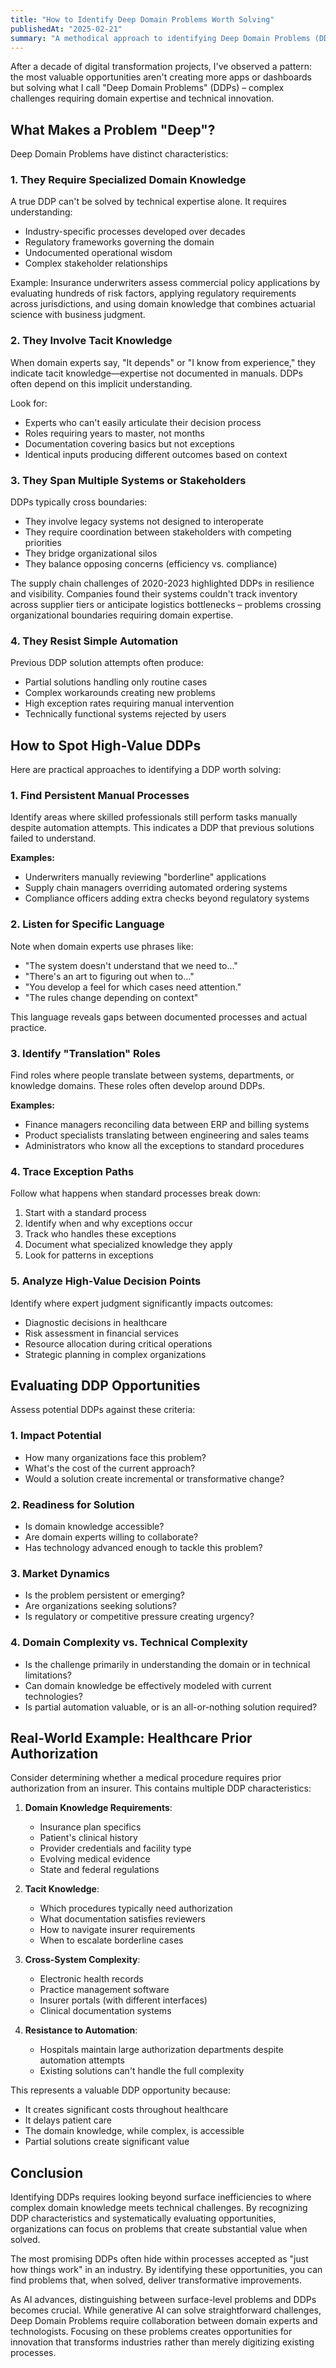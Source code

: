 ```yaml
---
title: "How to Identify Deep Domain Problems Worth Solving"
publishedAt: "2025-02-21"
summary: "A methodical approach to identifying Deep Domain Problems (DDPs) by recognizing persistent manual processes, tacit knowledge indicators, cross-system complexity, and resistance to previous automation attempts."
---
```


After a decade of digital transformation projects, I've observed a pattern: the most valuable opportunities aren't creating more apps or dashboards but solving what I call "Deep Domain Problems" (DDPs) – complex challenges requiring domain expertise and technical innovation.

## What Makes a Problem "Deep"?

Deep Domain Problems have distinct characteristics:

### 1. They Require Specialized Domain Knowledge

A true DDP can't be solved by technical expertise alone. It requires understanding:

- Industry-specific processes developed over decades
- Regulatory frameworks governing the domain
- Undocumented operational wisdom
- Complex stakeholder relationships

Example: Insurance underwriters assess commercial policy applications by evaluating hundreds of risk factors, applying regulatory requirements across jurisdictions, and using domain knowledge that combines actuarial science with business judgment.

### 2. They Involve Tacit Knowledge

When domain experts say, "It depends" or "I know from experience," they indicate tacit knowledge—expertise not documented in manuals. DDPs often depend on this implicit understanding.

Look for:

- Experts who can't easily articulate their decision process
- Roles requiring years to master, not months
- Documentation covering basics but not exceptions
- Identical inputs producing different outcomes based on context

### 3. They Span Multiple Systems or Stakeholders

DDPs typically cross boundaries:

- They involve legacy systems not designed to interoperate
- They require coordination between stakeholders with competing priorities
- They bridge organizational silos
- They balance opposing concerns (efficiency vs. compliance)

The supply chain challenges of 2020-2023 highlighted DDPs in resilience and visibility. Companies found their systems couldn't track inventory across supplier tiers or anticipate logistics bottlenecks – problems crossing organizational boundaries requiring domain expertise.

### 4. They Resist Simple Automation

Previous DDP solution attempts often produce:

- Partial solutions handling only routine cases
- Complex workarounds creating new problems
- High exception rates requiring manual intervention
- Technically functional systems rejected by users

## How to Spot High-Value DDPs

Here are practical approaches to identifying a DDP worth solving:

### 1. Find Persistent Manual Processes

Identify areas where skilled professionals still perform tasks manually despite automation attempts. This indicates a DDP that previous solutions failed to understand.

**Examples:**
- Underwriters manually reviewing "borderline" applications
- Supply chain managers overriding automated ordering systems
- Compliance officers adding extra checks beyond regulatory systems

### 2. Listen for Specific Language

Note when domain experts use phrases like:

- "The system doesn't understand that we need to..."
- "There's an art to figuring out when to..."
- "You develop a feel for which cases need attention."
- "The rules change depending on context"

This language reveals gaps between documented processes and actual practice.

### 3. Identify "Translation" Roles

Find roles where people translate between systems, departments, or knowledge domains. These roles often develop around DDPs.

**Examples:**
- Finance managers reconciling data between ERP and billing systems
- Product specialists translating between engineering and sales teams
- Administrators who know all the exceptions to standard procedures

### 4. Trace Exception Paths

Follow what happens when standard processes break down:

1. Start with a standard process
2. Identify when and why exceptions occur
3. Track who handles these exceptions
4. Document what specialized knowledge they apply
5. Look for patterns in exceptions

### 5. Analyze High-Value Decision Points

Identify where expert judgment significantly impacts outcomes:

- Diagnostic decisions in healthcare
- Risk assessment in financial services
- Resource allocation during critical operations
- Strategic planning in complex organizations

## Evaluating DDP Opportunities

Assess potential DDPs against these criteria:

### 1. Impact Potential

- How many organizations face this problem?
- What's the cost of the current approach?
- Would a solution create incremental or transformative change?

### 2. Readiness for Solution

- Is domain knowledge accessible?
- Are domain experts willing to collaborate?
- Has technology advanced enough to tackle this problem?

### 3. Market Dynamics

- Is the problem persistent or emerging?
- Are organizations seeking solutions?
- Is regulatory or competitive pressure creating urgency?

### 4. Domain Complexity vs. Technical Complexity

- Is the challenge primarily in understanding the domain or in technical limitations?
- Can domain knowledge be effectively modeled with current technologies?
- Is partial automation valuable, or is an all-or-nothing solution required?

## Real-World Example: Healthcare Prior Authorization

Consider determining whether a medical procedure requires prior authorization from an insurer. This contains multiple DDP characteristics:

1. **Domain Knowledge Requirements**:
   - Insurance plan specifics
   - Patient's clinical history
   - Provider credentials and facility type
   - Evolving medical evidence
   - State and federal regulations

2. **Tacit Knowledge**:
   - Which procedures typically need authorization
   - What documentation satisfies reviewers
   - How to navigate insurer requirements
   - When to escalate borderline cases

3. **Cross-System Complexity**:
   - Electronic health records
   - Practice management software
   - Insurer portals (with different interfaces)
   - Clinical documentation systems

4. **Resistance to Automation**:
   - Hospitals maintain large authorization departments despite automation attempts
   - Existing solutions can't handle the full complexity

This represents a valuable DDP opportunity because:
- It creates significant costs throughout healthcare
- It delays patient care
- The domain knowledge, while complex, is accessible
- Partial solutions create significant value

## Conclusion

Identifying DDPs requires looking beyond surface inefficiencies to where complex domain knowledge meets technical challenges. By recognizing DDP characteristics and systematically evaluating opportunities, organizations can focus on problems that create substantial value when solved.

The most promising DDPs often hide within processes accepted as "just how things work" in an industry. By identifying these opportunities, you can find problems that, when solved, deliver transformative improvements.

As AI advances, distinguishing between surface-level problems and DDPs becomes crucial. While generative AI can solve straightforward challenges, Deep Domain Problems require collaboration between domain experts and technologists. Focusing on these problems creates opportunities for innovation that transforms industries rather than merely digitizing existing processes.
